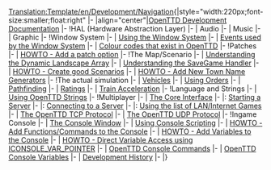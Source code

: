 <noinclude>[[Translation:Template/en/Development/Navigation]]</noinclude>{|style="width:220px;font-size:smaller;float:right"
|-
|align="center"|[[en/Development/Main Page|OpenTTD Development Documentation]]
|-
!HAL (Hardware Abstraction Layer)
|-
| Audio
|-
| Music
|-
| Graphic
|-
!Window System
|-
| [[en/Archive/Source/OpenTTDDevBlackBook/Window/UseWindows|Using the Window System]]
|-
| [[en/OpenTTDDevBlackBook/Window/WindowEvents|Events used by the Window System]]
|-
| [[en/Archive/Source/OpenTTDDevBlackBook/Window/Colours|Colour codes that exist in OpenTTD]]
|-
!Patches
|-
| [[en/Archive/Source/OpenTTDDevBlackBook/Settings/AddSetting| HOWTO - Add a patch option]]
|-
!The Map/Scenario
|-
| [[en/OpenTTDDevBlackBook/Map/MapArray|Understanding the Dynamic Landscape Array]]
|-
| [[en/Archive/Source/OpenTTDDevBlackBook/Map/SaveGame|Understanding the SaveGame Handler]]
|-
| [[en/OpenTTDDevBlackBook/Map/CreatingScenarios|HOWTO - Create good Scenarios]]
|-
| [[en/Town Names|HOWTO - Add New Town Name Generators]]
|-
!The actual simulation
|-
| [[en/Archive/Source/OpenTTDDevBlackBook/Simulation/Vehicles|Vehicles]]
|-
| [[en/Archive/Source/OpenTTDDevBlackBook/Simulation/Orders|Using Orders]]
|-
| [[en/Archive/Source/OpenTTDDevBlackBook/Simulation/Pathfinding|Pathfinding]]
|-
| [[en/OpenTTDDevBlackBook/Simulation/Ratings|Ratings]]
|-
| [[en/Archive/Source/OpenTTDDevBlackBook/Simulation/Train Acceleration|Train Acceleration]]
|-
!Language and Strings
|-
| [[en/Archive/Source/Strings|Using OpenTTD Strings]]
|-
!Multiplayer
|-
| [[en/OpenTTDDevBlackBook/Network/Core|The Core Interface]]
|-
|: [[en/OpenTTDDevBlackBook/Network/Core/StartServer|Starting a Server]]
|-
|: [[en/OpenTTDDevBlackBook/Network/Core/ConnectGame|Connecting to a Server]]
|-
|: [[en/OpenTTDDevBlackBook/Network/Core/SearchGame|Using the list of LAN/Internet Games]]
|-
| [[en/Archive/Source/OpenTTDDevBlackBook/Network/TCP|The OpenTTD TCP Protocol]]
|-
| [[en/Archive/Source/OpenTTDDevBlackBook/Network/UDP|The OpenTTD UDP Protocol]]
|-
!Ingame Console
|-
| [[en/Manual/Console|The Console Window]]
|-
| [[en/Archive/Source/OpenTTDDevBlackBook/IConsole/Scripting|Using Console Scripting]]
|-
| [[en/Archive/Source/OpenTTDDevBlackBook/IConsole/AddFunctions|HOWTO - Add Functions/Commands to the Console]]
|-
| [[en/Archive/Source/OpenTTDDevBlackBook/IConsole/AddVariables|HOWTO - Add Variables to the Console]]
|-
| [[en/OpenTTDDevBlackBook/IConsole/AddFunctionsExt|HOWTO - Direct Variable Access using ICONSOLE_VAR_POINTER]]
|-
| [[en/Manual/Console|OpenTTD Console Commands]]
|-
| [[en/Manual/Console|OpenTTD Console Variables]]
|-
| [[en/Archive/Source/OpenTTDDevBlackBook/IConsole/History|Development History]]
|-
|}
